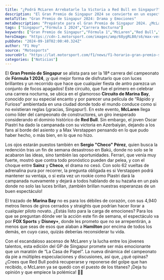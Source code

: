 ```yaml
---
title: "¿Podrá McLaren Arrebatarle la Victoria a Red Bull en Singapur?"
description: "El Gran Premio de Singapur 2024 se convierte en un espectáculo nocturno donde McLaren y Red Bull luchan por la supremacía en un circuito lleno de sorpresas."
metaTitle: "Gran Premio de Singapur 2024: Drama y Emociones"
metaDescription: "Prepárate para el Gran Premio de Singapur 2024. ¿McLaren desbancará a Red Bull? Todo lo que necesitas saber sobre esta esperada carrera nocturna."
tags: ["Singapur","Fórmula 1 2024","Carrera Nocturna"]
keywords: ["Gran Premio de Singapur","Fórmula 1","McLaren","Red Bull","Checo Pérez"]
heroImage: "https://cdn-1.motorsport.com/images/amp/68ygRLB0/s6/max-verstappen-red-bull-racing.jpg"
pubDate: "2024-09-18T02:00:40.324Z"
author: "F1 Hoy"
source: "Motosports"
sourceUrl: "https://lat.motorsport.com/f1/news/f1-horario-gran-premio-singapur-checo-perez-colapinto-2024/10655270/?utm_source=RSS&utm_medium=referral&utm_campaign=RSS-F1&utm_term=News&utm_content=lat"
categories: ["Noticias"]
---
```

El **Gran Premio de Singapur** se alista para ser la 18ª carrera del campeonato de **Fórmula 1 2024**, ¡y qué mejor forma de disfrutarlo que con luces brillantes y un recorrido que hace que cualquier fiesta de antro parezca un conjunto de focos apagados! Este circuito, que fue el primero en celebrar una carrera nocturna, se ubica en el glamoroso **Circuito de Marina Bay**, conocido por su especial encanto y por parecer una película de “Rápido y Furioso” ambientada en una ciudad donde todo el mundo conduce como si no existieran reglas (¡gracias, Singapur!). En este evento, **McLaren** llega como líder del campeonato de constructores, un giro inesperado considerando el dominio histórico de **Red Bull**. Sin embargo, el joven Oscar Piastri ha dado la campanada con su victoria en Azerbaiyán, dejando a los fans al borde del asiento y a Max Verstappen pensando en lo que pudo haber hecho, o más bien, en lo que no hizo.

Los ojos estarán puestos también en **Sergio "Checo" Pérez**, quien busca la redención tras un fin de semana desastroso en Bakú, donde no solo se le acabaron las ideas, sino también las oportunidades. Ferrari, que venía muy fuerte, mostró que contra todo pronóstico pueden dar pelea, y con el choque entre **Sainz** y **Checo**, el drama no cesó. Con solo 62 vueltas de adrenalina pura por recorrer, la pregunta obligada es si Verstappen podrá mantener su ventaja, o si esta vez un rookie como Piastri dará la campanada nuevamente y dejará a todos hablando de su hazaña en un país donde no solo las luces brillan, ¡también brillan nuestras esperanzas de un buen espectáculo!

El trazado de **Marina Bay** no es para los débiles de corazón, con sus 4,940 metros llenos de giros cerrados y straights que podrían hacer llorar a cualquier piloto novato. ¿Estás listo para la carga de emociones? Para los que se preguntan dónde ver la acción este fin de semana, el espectáculo va por **FOX Sports** y **Disney+**, donde les prometo que no se arrepentirán, a menos que seas de esos que alaban a **Hamilton** por encima de todos los demás, en cuyo caso, quizás deberías reconsiderar tu vida.

Con el escandaloso ascenso de McLaren y la lucha entre los jóvenes talentos, esta edición del GP de Singapur promete ser más emocionante que un maratón de “La Casa de Papel”. La nueva dinámica del campeonato da pie a múltiples especulaciones y discusiones, así que, ¿qué opinas? ¿Crees que Red Bull podrá recuperarse y reponerse del golpe que han recibido, o McLaren ya se quedó con el puesto de los titanes? ¡Deja tu opinión y que empiece la polémica! 🍿💥


